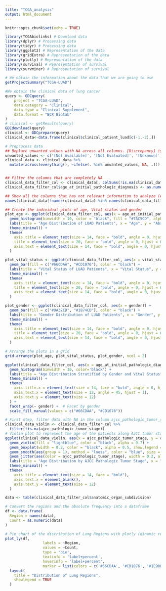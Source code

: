 ---
title: "TCGA_analysis"
output: html_document
---

```{r setup, include=FALSE}
knitr::opts_chunk$set(echo = TRUE)
```

```{r,include=FALSE}
library(TCGAbiolinks) # Download data
library(dplyr) # Processing data
library(tidyr) # Processing data
library(ggplot2) # Representation of the data
library(gridExtra) # Representation of the data
library(plotly) # Representation of the data
library(survival) # Representation of survival
library(survminer) # Representation of survival
```

```{r, echo=FALSE}
# We obtain the information about the data that we are going to use
getProjectSummary("TCGA-LUAD")
```

```{r, data_acquisition, echo=FALSE}
#We obtain the clinical data of lung cancer
query <- GDCquery(
    project = "TCGA-LUAD", 
    data.category = "Clinical",
    data.type = "Clinical Supplement", 
    data.format = "BCR Biotab"
)
# clinical <- getResults(query)
GDCdownload(query)
clinical <- GDCprepare(query)
clinical_data<-data.frame(clinical$clinical_patient_luad[c(-1,-2),])
```

```{r,echo=FALSE}
# Preprocess data
## Replace unwanted values with NA across all columns. [Discrepancy] is not removed because it is a relevant diagnosis
unwanted_values <- c('[Not Available]', '[Not Evaluated]', '[Unknown]', '[Not Applicable]')
clinical_data <- clinical_data %>%
  mutate(across(everything(), ~ifelse(. %in% unwanted_values, NA, .)))


## Filter the columns that are completely NA
clinical_data_filter_col <- clinical_data[, colSums(!is.na(clinical_data) & clinical_data != "") > 0]
clinical_data_filter_col$age_at_initial_pathologic_diagnosis <- as.numeric(clinical_data_filter_col$age_at_initial_pathologic_diagnosis)
```

```{r}
## Show all the columns that has not relevant information to analyze (empty)
names(clinical_data[!names(clinical_data) %in% names(clinical_data_filter_col)])
```
```{r, warning=FALSE}
## Create the individual plots of age, Vital status and gender
plot_age <- ggplot(clinical_data_filter_col, aes(x = age_at_initial_pathologic_diagnosis)) +
  geom_histogram(binwidth = 10, color = "black", fill = "#7AC5CD", alpha = 0.7) +
  labs(title = "Age Distribution of LUAD Patients", x = "Age", y = "Abs. Frequency") +
  theme_minimal() + 
  theme(
    axis.title = element_text(size = 14, face = "bold", angle = 0, hjust = 0.5),
    title = element_text(size = 20, face = "bold", angle = 0, hjust = 0.5),
    axis.text = element_text(size = 14, face = "bold", angle = 0, hjust = 0.5)
  )

plot_vital_status <- ggplot(clinical_data_filter_col, aes(x = vital_status)) +
  geom_bar(fill = c("#66CDAA", "#CD1076"), color = "black") +
  labs(title = "Vital Status of LUAD Patients", x = "Vital Status", y = "Total") +
  theme_minimal() + 
  theme(
    axis.title = element_text(size = 14, face = "bold", angle = 0, hjust = 0.5),
    title = element_text(size = 20, face = "bold", angle = 0, hjust = 0.5),
    axis.text = element_text(size = 14, face = "bold", angle = 0, hjust = 0.5)
  )

plot_gender <- ggplot(clinical_data_filter_col, aes(x = gender)) +
  geom_bar(fill = c("#9A32CD", "#1874CD"), color = "black") +
  labs(title = "Gender Distribution of LUAD Patients", x = "Gender", y = "Total") +
  theme_minimal() + 
  theme(
    axis.title = element_text(size = 14, face = "bold", angle = 0, hjust = 0.5),
    title = element_text(size = 20, face = "bold", angle = 0, hjust = 0.5),
    axis.text = element_text(size = 14, face = "bold", angle = 0, hjust = 0.5)
  )

# Arrange the plots in a grid
grid.arrange(plot_age, plot_vital_status, plot_gender, ncol = 2)
```

```{r, warning=FALSE}
ggplot(clinical_data_filter_col, aes(x = age_at_initial_pathologic_diagnosis, fill = vital_status)) +
  geom_histogram(binwidth = 10, color='black') +
  labs(title = "Age Distribution Stratified by Gender and Vital Status", x = "Age", y = "Total") +
  theme_minimal() +
  theme(
    axis.title.x = element_text(size = 14, face = "bold", angle = 0, hjust = 0.5),
    axis.text.x = element_text(size = 12, angle = 45, hjust = 1),
    axis.text.y = element_text(size = 12)
  ) +
  facet_wrap(~ gender) +  # Facet by gender
  scale_fill_manual(values = c("#66CDAA", "#CD1076"))
```

```{r,warning=FALSE}
# First step, filter data with NA in the column ajcc_pathologic_tumor_stage
clinical_data_violin <- clinical_data_filter_col %>% 
  filter(!is.na(ajcc_pathologic_tumor_stage))
# Violin plot to represent the age of the patients along AJCC tumor stage
ggplot(clinical_data_violin, aes(x = ajcc_pathologic_tumor_stage, y = age_at_initial_pathologic_diagnosis)) +
  geom_violin(fill = "lightblue", color = "black", alpha = 0.7) +
  geom_boxplot(width = 0.2, color = "black", alpha = 0.5, show.legend = FALSE) + 
  geom_smooth(aes(group = 1), method = "loess", color = "blue", size = 1.2, se = FALSE) +
  geom_jitter(aes(color = ajcc_pathologic_tumor_stage), width = 0.2, alpha = 0.6, size = 2) +
  labs(title = "Age Distribution by AJCC Pathologic Tumor Stage", x = "AJCC Pathologic Tumor Stage", y = "Age") +
  theme_minimal() +
  theme(
    axis.title = element_text(size = 14, face = "bold"),
    axis.text.x = element_blank(),
    axis.text.y = element_text(size = 12)
  )
```
```{r}
data <- table(clinical_data_filter_col$anatomic_organ_subdivision)

# Convert the regions and the absolute frequency into a dataframe
df <- data.frame(
  Region = names(data),
  Count = as.numeric(data)
)

# Pie chart of the distribution of Lung Regions with plotly (dinamic representation)
plot_ly(df, 
                 labels = ~Region,
                 values = ~Count,
                 type = 'pie',
                 textinfo = 'label+percent',
                 hoverinfo = 'label+percent', 
                 marker = list(colors = c('#66CDAA', '#CD1076', '#1E90FF', '#FFD700', '#8A2BE2'))) %>%
  layout(
    title = "Distribution of Lung Regions", 
    showlegend = TRUE 
  )
```




